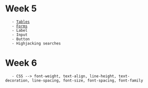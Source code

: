 = Week 5 =
    - [[Tables]]
    - [[Forms]]
    - Label
    - Input
    - Button
    - Highjacking searches
= Week 6 =
    - CSS --> font-weight, text-align, line-height, text-decoration, line-spacing, font-size, font-spacing, font-family
